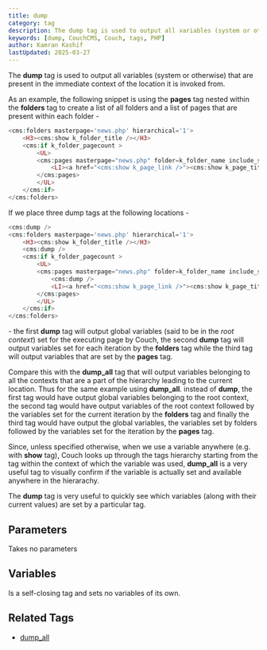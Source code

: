 ```yaml
---
title: dump
category: tag
description: The dump tag is used to output all variables (system or otherwise) that are present in the immediate context of the location it is invoked from.
keywords: [dump, CouchCMS, Couch, tags, PHP]
author: Kamran Kashif
lastUpdated: 2025-03-27
---
```


The **dump** tag is used to output all variables (system or otherwise) that are present in the immediate context of the location it is invoked from.

As an example, the following snippet is using the **pages** tag nested within the **folders** tag to create a list of all folders and a list of pages that are present within each folder -

```php
<cms:folders masterpage='news.php' hierarchical='1'>
    <H3><cms:show k_folder_title /></H3>
    <cms:if k_folder_pagecount >
        <UL>
        <cms:pages masterpage="news.php" folder=k_folder_name include_subfolders='0'>
            <LI><a href="<cms:show k_page_link />"><cms:show k_page_title /></a></LI>
        </cms:pages>
        </UL>
    </cms:if>
</cms:folders>
```

If we place three dump tags at the following locations -

```php ins="<cms:dump />"
<cms:dump />
<cms:folders masterpage='news.php' hierarchical='1'>
    <H3><cms:show k_folder_title /></H3>
    <cms:dump />
    <cms:if k_folder_pagecount >
        <UL>
        <cms:pages masterpage="news.php" folder=k_folder_name include_subfolders='0'>
            <cms:dump />
            <LI><a href="<cms:show k_page_link />"><cms:show k_page_title /></a></LI>
        </cms:pages>
        </UL>
    </cms:if>
</cms:folders>
```

\- the first **dump** tag will output global variables (said to be in the _root context_) set for the executing page by Couch, the second **dump** tag will output variables set for each iteration by the **folders** tag while the third tag will output variables that are set by the **pages** tag.

Compare this with the **dump_all** tag that will output variables belonging to all the contexts that are a part of the hierarchy leading to the current location. Thus for the same example using **dump_all**. instead of **dump**, the first tag would have output global variables belonging to the root context, the second tag would have output variables of the root context followed by the variables set for the current iteration by the **folders** tag and finally the third tag would have output the global variables, the variables set by folders followed by the variables set for the iteration by the **pages** tag.

Since, unless specified otherwise, when we use a variable anywhere (e.g. with **show** tag), Couch looks up through the tags hierarchy starting from the tag within the context of which the variable was used, **dump_all** is a very useful tag to visually confirm if the variable is actually set and available anywhere in the hierarachy.

The **dump** tag is very useful to quickly see which variables (along with their current values) are set by a particular tag.

## Parameters

Takes no parameters

## Variables

Is a self-closing tag and sets no variables of its own.

## Related Tags

- [dump_all](../dump_all.html)
